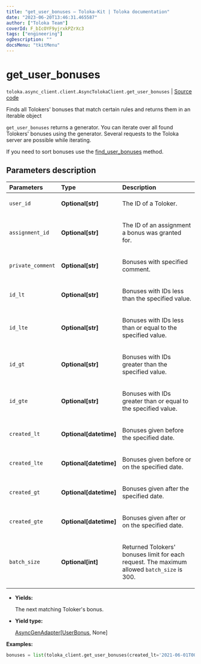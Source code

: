 ```yaml
---
title: "get_user_bonuses — Toloka-Kit | Toloka documentation"
date: "2023-06-20T13:46:31.465587"
author: ["Toloka Team"]
coverId: F_bIcOYF9yjrxkPZrXc3
tags: ["engineering"]
ogDescription: ""
docsMenu: "tkitMenu"
---
```


# get_user_bonuses

`toloka.async_client.client.AsyncTolokaClient.get_user_bonuses` | [Source code](https://github.com/Toloka/toloka-kit/blob/v1.2.0/src/client/__init__.py#L0)

Finds all Tolokers' bonuses that match certain rules and returns them in an iterable object

`get_user_bonuses` returns a generator. You can iterate over all found Tolokers' bonuses using the generator. Several requests to the Toloka server are possible while iterating.

If you need to sort bonuses use the [find_user_bonuses](/docs/toloka-kit/reference/toloka.client.TolokaClient.find_user_bonuses) method.

## Parameters description

| Parameters | Type | Description |
| :----------| :----| :-----------|
`user_id`|**Optional\[str\]**|<p>The ID of a Toloker.</p>
`assignment_id`|**Optional\[str\]**|<p>The ID of an assignment a bonus was granted for.</p>
`private_comment`|**Optional\[str\]**|<p>Bonuses with specified comment.</p>
`id_lt`|**Optional\[str\]**|<p>Bonuses with IDs less than the specified value.</p>
`id_lte`|**Optional\[str\]**|<p>Bonuses with IDs less than or equal to the specified value.</p>
`id_gt`|**Optional\[str\]**|<p>Bonuses with IDs greater than the specified value.</p>
`id_gte`|**Optional\[str\]**|<p>Bonuses with IDs greater than or equal to the specified value.</p>
`created_lt`|**Optional\[datetime\]**|<p>Bonuses given before the specified date.</p>
`created_lte`|**Optional\[datetime\]**|<p>Bonuses given before or on the specified date.</p>
`created_gt`|**Optional\[datetime\]**|<p>Bonuses given after the specified date.</p>
`created_gte`|**Optional\[datetime\]**|<p>Bonuses given after or on the specified date.</p>
`batch_size`|**Optional\[int\]**|<p>Returned Tolokers' bonuses limit for each request. The maximum allowed `batch_size` is 300.</p>

* **Yields:**

  The next matching Toloker's bonus.

* **Yield type:**

  [AsyncGenAdapter](/docs/toloka-kit/reference/toloka.util.async_utils.AsyncGenAdapter)\[[UserBonus](/docs/toloka-kit/reference/toloka.client.user_bonus.UserBonus), None\]

**Examples:**

```python
bonuses = list(toloka_client.get_user_bonuses(created_lt='2021-06-01T00:00:00'))
```